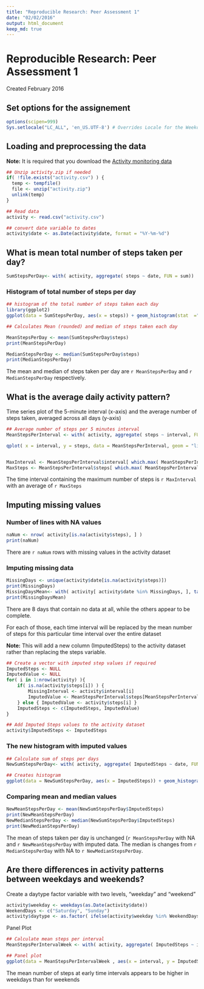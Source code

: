 ```yaml
---
title: "Reproducible Research: Peer Assessment 1"
date: "02/02/2016"
output: html_document
keep_md: true
---
```


# Reproducible Research: Peer Assessment 1

Created February 2016

## Set options for the assignement
```r
options(scipen=999)
Sys.setlocale("LC_ALL", 'en_US.UTF-8') # Overrides Locale for the Weekdays part
```


## Loading and preprocessing the data

**Note:** It is required that you download the [Activity monitoring data](https://d396qusza40orc.cloudfront.net/repdata%2Fdata%2Factivity.zip)

```r

## Unzip activity.zip if needed
if( !file.exists("activity.csv") ) {
  temp <- tempfile()
  file <- unzip("activity.zip")
  unlink(temp)
}

## Read data
activity <- read.csv("activity.csv")

## convert date variable to dates
activity$date <- as.Date(activity$date, format = "%Y-%m-%d")
```

## What is mean total number of steps taken per day?

```r

SumStepsPerDay<- with( activity, aggregate( steps ~ date, FUN = sum))

```

### Histogram of total number of steps per day
```r

## histogram of the total number of steps taken each day
library(ggplot2)
ggplot(data = SumStepsPerDay, aes(x = steps)) + geom_histogram(stat  ="bin", fill = "steelblue", binwidth = 1000) + ggtitle("Number of steps taken each day" ) + xlab("Steps per day")

```

```r
## Calculates Mean (rounded) and median of steps taken each day

MeanStepsPerDay <- mean(SumStepsPerDay$steps)
print(MeanStepsPerDay)

MedianStepsPerDay <- median(SumStepsPerDay$steps)
print(MedianStepsPerDay)

```

The mean and median of steps taken per day are `r MeanStepsPerDay` and `r MedianStepsPerDay` respectively.

## What is the average daily activity pattern?

Time series plot of the 5-minute interval (x-axis) and the average number of steps taken, averaged across all days (y-axis)

```r

## Average number of steps per 5 minutes interval
MeanStepsPerInterval <- with( activity, aggregate( steps ~ interval, FUN = mean, na.rm = TRUE ))

qplot( x = interval, y = steps, data = MeanStepsPerInterval, geom = "line", main = "Average number of steps per 5 minutes intervals")


MaxInterval <- MeanStepsPerInterval$interval[ which.max( MeanStepsPerInterval$steps  ) ] 
MaxSteps <- MeanStepsPerInterval$steps[ which.max( MeanStepsPerInterval$steps  ) ] 
```
The time interval containing the maximum number of steps is `r MaxInterval` with an average of `r MaxSteps`


## Imputing missing values

### Number of lines with NA values

```r
naNum <- nrow( activity[is.na(activity$steps), ] )
print(naNum)

```
There are `r naNum` rows with missing values in the activity dataset

### Imputing missing data

```r
MissingDays <- unique(activity$date[is.na(activity$steps)])
print(MissingDays)
MissingDaysMean<- with( activity[ activity$date %in% MissingDays, ], tapply( steps, date, sum, na.rm = TRUE) )
print(MissingDaysMean)
```
There are 8 days that contain no data at all, while the others appear to be complete.

For each of those, each time interval will be replaced by the mean number of steps for this particular time interval over the entire dataset

**Note:** This will add a new column (ImputedSteps) to the activity dataset rather than replacing the steps variable.

```r

## Create a vector with imputed step values if required
ImputedSteps <- NULL
ImputedValue <- NULL
for( i in 1:nrow(activity) ){
    if( is.na(activity$steps[i]) ) {
        MissingInterval <- activity$interval[i]
        ImputedValue <- MeanStepsPerInterval$steps[MeanStepsPerInterval$interval==MissingInterval]
    } else { ImputedValue <- activity$steps[i] }
    ImputedSteps <- c(ImputedSteps, ImputedValue)
}

## Add Imputed Steps values to the activity dataset
activity$ImputedSteps <- ImputedSteps

```

### The new histogram with imputed values

```r

## Calculate sum of steps per days
NewSumStepsPerDay<- with( activity, aggregate( ImputedSteps ~ date, FUN = sum))

## Creates histogram
ggplot(data = NewSumStepsPerDay, aes(x = ImputedSteps)) + geom_histogram(stat  ="bin", fill = "magenta", binwidth = 1000) + ggtitle("Number of steps taken each day (Imputed data)" ) + xlab("Steps per day")

```

### Comparing mean and median values

```r
NewMeanStepsPerDay <- mean(NewSumStepsPerDay$ImputedSteps)
print(NewMeanStepsPerDay)
NewMedianStepsPerDay <- median(NewSumStepsPerDay$ImputedSteps)
print(NewMedianStepsPerDay)

```

The mean of steps taken per day is unchanged (`r MeanStepsPerDay` with NA and `r NewMeanStepsPerDay` with imputed data. The median is changes from `r MedianStepsPerDay` with NA to `r NewMedianStepsPerDay`.

## Are there differences in activity patterns between weekdays and weekends?

Create a daytype factor variable with two levels, "weekday" and "weekend"
```r

activity$weekday <- weekdays(as.Date(activity$date))
WeekendDays <- c("Saturday", "Sunday")
activity$daytype <- as.factor( ifelse(activity$weekday %in% WeekendDays, "weekend", "weekday") )

```

Panel Plot
```r

## Calculate mean steps per interval
MeanStepsPerIntervalWeek <- with( activity, aggregate( ImputedSteps ~ interval + daytype, FUN = mean, na.rm = TRUE ))

## Panel plot
ggplot(data = MeanStepsPerIntervalWeek , aes(x = interval, y = ImputedSteps, colour = daytype)) + geom_line(stat = "identity") + ggtitle("Mean steps per 5 minutes interval in weekdays and weekends" ) + facet_grid(daytype ~ .)

```

The mean number of steps at early time intervals appears to be higher in weekdays than for weekends
